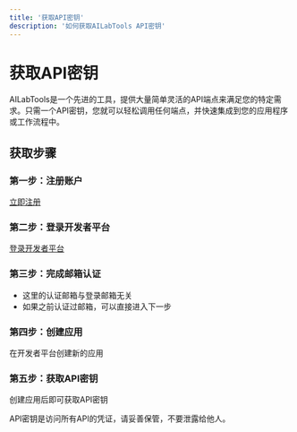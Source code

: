 ```yaml
---
title: '获取API密钥'
description: '如何获取AILabTools API密钥'
---
```


# 获取API密钥

AILabTools是一个先进的工具，提供大量简单灵活的API端点来满足您的特定需求。只需一个API密钥，您就可以轻松调用任何端点，并快速集成到您的应用程序或工作流程中。

## 获取步骤

### 第一步：注册账户
<a href="https://www.ailabtools.com/account/signup" target="_blank">立即注册</a>

### 第二步：登录开发者平台
<a href="https://www.ailabtools.com/developer-platform" target="_blank">登录开发者平台</a>

### 第三步：完成邮箱认证
- 这里的认证邮箱与登录邮箱无关
- 如果之前认证过邮箱，可以直接进入下一步

### 第四步：创建应用
在开发者平台创建新的应用

### 第五步：获取API密钥
创建应用后即可获取API密钥

<Warning>
API密钥是访问所有API的凭证，请妥善保管，不要泄露给他人。
</Warning>
